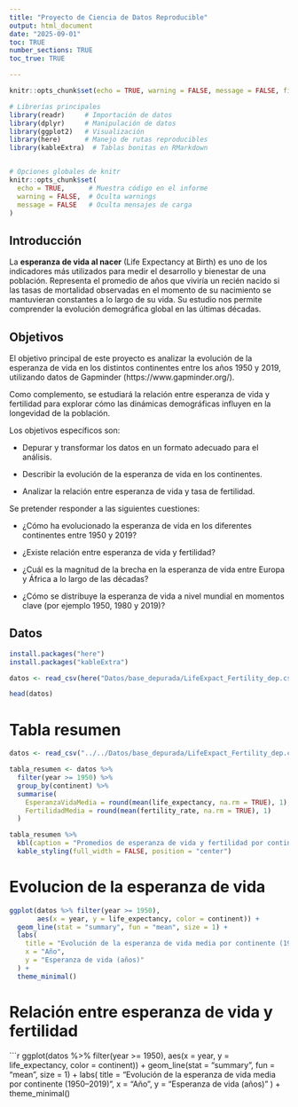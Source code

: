 ```yaml
---
title: "Proyecto de Ciencia de Datos Reproducible"
output: html_document
date: "2025-09-01"
toc: TRUE
number_sections: TRUE
toc_true: TRUE

---
```


```r
knitr::opts_chunk$set(echo = TRUE, warning = FALSE, message = FALSE, fig.width = 8, fig.height = 8)

# Librerías principales
library(readr)     # Importación de datos
library(dplyr)     # Manipulación de datos
library(ggplot2)   # Visualización
library(here)      # Manejo de rutas reproducibles
library(kableExtra)  # Tablas bonitas en RMarkdown


# Opciones globales de knitr
knitr::opts_chunk$set(
  echo = TRUE,      # Muestra código en el informe
  warning = FALSE,  # Oculta warnings
  message = FALSE   # Oculta mensajes de carga
)

```
## Introducción

La **esperanza de vida al nacer** (Life Expectancy at Birth) es uno de los indicadores más utilizados para medir el desarrollo y bienestar de una población. Representa el promedio de años que viviría un recién nacido si las tasas de mortalidad observadas en el momento de su nacimiento se mantuvieran constantes a lo largo de su vida. Su estudio nos permite comprender la evolución demográfica global en las últimas décadas. 

## Objetivos

El objetivo principal de este proyecto es analizar la evolución de la esperanza de vida en los distintos continentes entre los años 1950 y 2019, utilizando datos de Gapminder (https://www.gapminder.org/).

Como complemento, se estudiará la relación entre esperanza de vida y fertilidad para explorar cómo las dinámicas demográficas influyen en la longevidad de la población.

Los objetivos específicos son:

- Depurar y transformar los datos en un formato adecuado para el análisis.

- Describir la evolución de la esperanza de vida en los continentes.

- Analizar la relación entre esperanza de vida y tasa de fertilidad.

Se pretender responder a las siguientes cuestiones: 

- ¿Cómo ha evolucionado la esperanza de vida en los diferentes continentes entre 
1950 y 2019? 

- ¿Existe relación entre esperanza de vida y fertilidad? 
 
- ¿Cuál es la magnitud de la brecha en la esperanza de vida entre Europa y África a lo 
largo de las décadas? 

- ¿Cómo se distribuye la esperanza de vida a nivel mundial en momentos clave (por 
ejemplo 1950, 1980 y 2019)?


## Datos 

```r

install.packages("here")
install.packages("kableExtra")

datos <- read_csv(here("Datos/base_depurada/LifeExpact_Fertility_dep.csv"))

head(datos)

```

# Tabla resumen

```r

datos <- read_csv("../../Datos/base_depurada/LifeExpact_Fertility_dep.csv")

tabla_resumen <- datos %>%
  filter(year >= 1950) %>%
  group_by(continent) %>%
  summarise(
    EsperanzaVidaMedia = round(mean(life_expectancy, na.rm = TRUE), 1),
    FertilidadMedia = round(mean(fertility_rate, na.rm = TRUE), 1)
  )

tabla_resumen %>%
  kbl(caption = "Promedios de esperanza de vida y fertilidad por continente (1950–2019)") %>%
  kable_styling(full_width = FALSE, position = "center")


```

# Evolucion de la esperanza de vida 

```r

ggplot(datos %>% filter(year >= 1950),
       aes(x = year, y = life_expectancy, color = continent)) +
  geom_line(stat = "summary", fun = "mean", size = 1) +
  labs(
    title = "Evolución de la esperanza de vida media por continente (1950–2019)",
    x = "Año",
    y = "Esperanza de vida (años)"
  ) +
  theme_minimal()


``` 

# Relación entre esperanza de vida y fertilidad 

```r

ggplot(datos %>% filter(year >= 1950),
       aes(x = year, y = life_expectancy, color = continent)) +
  geom_line(stat = "summary", fun = "mean", size = 1) +
  labs(
    title = "Evolución de la esperanza de vida media por continente (1950–2019)",
    x = "Año",
    y = "Esperanza de vida (años)"
  ) +
  theme_minimal()



